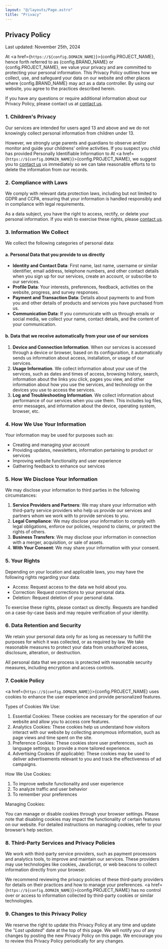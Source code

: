 ```yaml
---
layout: "@/layouts/Page.astro"
title: "Privacy"
---
```



## Privacy Policy

Last updated: November 25th, 2024

At <a href={`https://${config.DOMAIN_NAME}`}>{config.PROJECT_NAME}</a>, hence forth referred to as {config.BRAND_NAME} or
{config.PROJECT_NAME}, we value your privacy and are committed to protecting your personal information. This Privacy Policy outlines how we
collect, use, and safeguard your data on our website and other places where {config.BRAND_NAME} may act as a data controller. By using our
website, you agree to the practices described herein.

If you have any questions or require additional information about our Privacy Policy, please contact us at [contact us](/contact).

### 1. Children's Privacy

Our services are intended for users aged 13 and above and we do not knowingly collect personal information from children under 13.

However, we strongly urge parents and guardians to observe and/or monitor and guide your childrens' online activities. If you suspect you
child has provided Personally Identifiable Information to At <a href={`https://${config.DOMAIN_NAME}`}>{config.PROJECT_NAME}</a>, we suggest
you to [contact us](/contact) us immediately so we can take reasonable efforts to to delete the information from our records.

### 2. Compliance with Laws

We comply with relevant data protection laws, including but not limited to GDPR and CCPA, ensuring that your information is handled
responsibly and in compliance with legal requirements.

As a data subject, you have the right to access, rectify, or delete your personal information. If you wish to exercise these rights, please
[contact us](/contact).

### 3. Information We Collect

We collect the following categories of personal data:

#### a. Personal Data that you provide to us directly

-   **Identity and Contact Data**: First name, last name, username or similar identifier, email address, telephone numbers, and other
    contact details when you sign up for our services, create an account, or subscribe to our services.
-   **Profile Data**: Your interests, preferences, feedback, activities on the website, progress, and survey responses.
-   **Payment and Transaction Data**: Details about payments to and from you and other details of products and services you have purchased
    from us.
-   **Communication Data**: If you communicate with us through emails or social media, we collect your name, contact details, and the
    content of your communication.

#### b. Data that we receive automatically from your use of our services

1. **Device and Connection Information**. When our services is accessed through a device or browser, based on its configuraition, it
   automatically sends us information about access, installation, or usage of our services.
2. **Usage Information**. We collect information about your use of the services, such as dates and times of access, browsing history,
   search, information about the links you click, pages you view, and other information about how you use the services, and technology on
   the devices you use to access the services.
3. **Log and Troubleshooting Information**. We collect information about performance of our services when you use them. This includes log
   files, error messages, and information about the device, operating system, browser, etc.

### 4. How We Use Your Information

Your information may be used for purposes such as:

-   Creating and managing your account
-   Providing updates, newsletters, information pertaining to product or services
-   Improving website functionality and user experience
-   Gathering feedback to enhance our services

### 5. How We Disclose Your Information

We may disclose your information to third parties in the following circumstances:

1. **Service Providers and Partners**: We may share your information with third-party service providers who help us provide our services and
   partners whom we work with to provide services to you.
2. **Legal Compliance**: We may disclose your information to comply with legal obligations, enforce our policies, respond to claims, or
   protect the rights of others.
3. **Business Transfers**: We may disclose your information in connection with a merger, acquisition, or sale of assets.
4. **With Your Consent**: We may share your information with your consent.

### 5. Your Rights

Depending on your location and applicable laws, you may have the following rights regarding your data:

-   Access: Request access to the data we hold about you.
-   Correction: Request corrections to your personal data.
-   Deletion: Request deletion of your personal data.

To exercise these rights, please contact us directly. Requests are handled on a case-by-case basis and may require verification of your
identity.

### 6. Data Retention and Security

We retain your personal data only for as long as necessary to fulfill the purposes for which it was collected, or as required by law. We
take reasonable measures to protect your data from unauthorized access, disclosure, alteration, or destruction.

All personal data that we process is protected with reasonable security measures, including encryption and access controls.

### 7. Cookie Policy

<a href={`https://${config.DOMAIN_NAME}`}>{config.PROJECT_NAME}</a> uses cookies to enhance the user experience and provide personalized
features.

Types of Cookies We Use:

1. Essential Cookies: These cookies are necessary for the operation of our website and allow you to access core features.
2. Analytics Cookies: These cookies help us understand how visitors interact with our website by collecting anonymous information, such as
   page views and time spent on the site.
3. Preference Cookies: These cookies store user preferences, such as language settings, to provide a more tailored experience.
4. Advertising Cookies (if applicable): These cookies may be used to deliver advertisements relevant to you and track the effectiveness of
   ad campaigns.

How We Use Cookies:

1. To improve website functionality and user experience
2. To analyze traffic and user behavior
3. To remember your preferences

Managing Cookies:

You can manage or disable cookies through your browser settings. Please note that disabling cookies may impact the functionality of certain
features on our website. For detailed instructions on managing cookies, refer to your browser’s help section.

### 8. Third-Party Services and Privacy Policies

We work with third-party service providers, such as payment processors and analytics tools, to improve and maintain our services. These
providers may use technologies like cookies, JavaScript, or web beacons to collect information directly from your browser.

We recommend reviewing the privacy policies of these third-party providers for details on their practices and how to manage your
preferences. <a href={`https://${config.DOMAIN_NAME}`}>{config.PROJECT_NAME}</a> has no control over or access to information collected by
third-party cookies or similar technologies.

### 9. Changes to this Privacy Policy

We reserve the right to update this Privacy Policy at any time and update the "_Last updated_" date at the top of this page. We will notify
you of any changes by posting the new Privacy Policy on this page. We encourage you to review this Privacy Policy periodically for any
changes.
